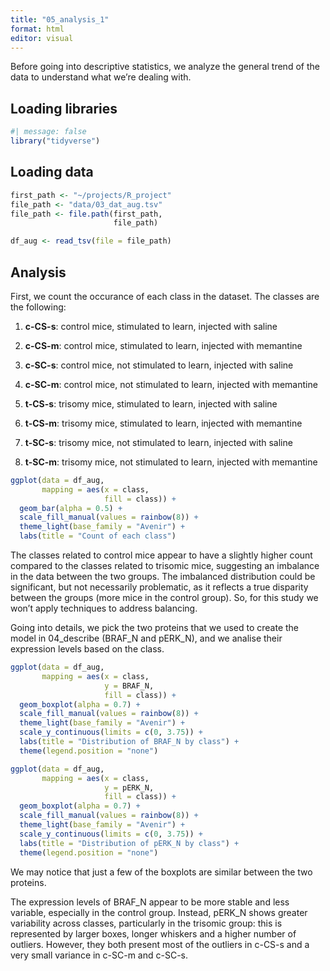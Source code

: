 ```yaml
---
title: "05_analysis_1"
format: html
editor: visual
---
```


Before going into descriptive statistics, we analyze the general trend of the data to understand what we're dealing with.

## Loading libraries

```r
#| message: false
library("tidyverse")
```

## Loading data

```r
first_path <- "~/projects/R_project"
file_path <- "data/03_dat_aug.tsv" 
file_path <- file.path(first_path, 
                       file_path)

df_aug <- read_tsv(file = file_path)
```

## Analysis

First, we count the occurance of each class in the dataset. The classes are the following:

1.  **c-CS-s**: control mice, stimulated to learn, injected with saline

2.  **c-CS-m**: control mice, stimulated to learn, injected with memantine

3.  **c-SC-s**: control mice, not stimulated to learn, injected with saline

4.  **c-SC-m**: control mice, not stimulated to learn, injected with memantine

5.  **t-CS-s**: trisomy mice, stimulated to learn, injected with saline

6.  **t-CS-m**: trisomy mice, stimulated to learn, injected with memantine

7.  **t-SC-s**: trisomy mice, not stimulated to learn, injected with saline

8.  **t-SC-m**: trisomy mice, not stimulated to learn, injected with memantine

```r
ggplot(data = df_aug,
       mapping = aes(x = class, 
                     fill = class)) +
  geom_bar(alpha = 0.5) +
  scale_fill_manual(values = rainbow(8)) +
  theme_light(base_family = "Avenir") +
  labs(title = "Count of each class")
```

The classes related to control mice appear to have a slightly higher count compared to the classes related to trisomic mice, suggesting an imbalance in the data between the two groups. The imbalanced distribution could be significant, but not necessarily problematic, as it reflects a true disparity between the groups (more mice in the control group). So, for this study we won't apply techniques to address balancing.

Going into details, we pick the two proteins that we used to create the model in 04_describe (BRAF_N and pERK_N), and we analise their expression levels based on the class.

```r
ggplot(data = df_aug,
       mapping = aes(x = class,
                     y = BRAF_N,
                     fill = class)) +
  geom_boxplot(alpha = 0.7) +
  scale_fill_manual(values = rainbow(8)) +
  theme_light(base_family = "Avenir") +
  scale_y_continuous(limits = c(0, 3.75)) +
  labs(title = "Distribution of BRAF_N by class") +
  theme(legend.position = "none")

ggplot(data = df_aug,
       mapping = aes(x = class,
                     y = pERK_N,
                     fill = class)) +
  geom_boxplot(alpha = 0.7) +
  scale_fill_manual(values = rainbow(8)) +
  theme_light(base_family = "Avenir") +
  scale_y_continuous(limits = c(0, 3.75)) +
  labs(title = "Distribution of pERK_N by class") +
  theme(legend.position = "none")
```

We may notice that just a few of the boxplots are similar between the two proteins.

The expression levels of BRAF_N appear to be more stable and less variable, especially in the control group. Instead, pERK_N shows greater variability across classes, particularly in the trisomic group: this is represented by larger boxes, longer whiskers and a higher number of outliers. However, they both present most of the outliers in c-CS-s and a very small variance in c-SC-m and c-SC-s.
